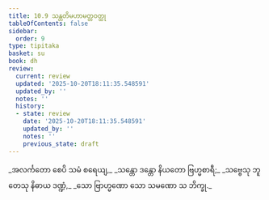 ```yaml
---
title: 10.9 သန္တတိမဟာမတ္တဝတ္ထု
tableOfContents: false
sidebar:
  order: 9
type: tipitaka
basket: su
book: dh
review:
  current: review
  updated: '2025-10-20T18:11:35.548591'
  updated_by: ''
  notes: ''
  history:
  - state: review
    date: '2025-10-20T18:11:35.548591'
    updated_by: ''
    notes: ''
    previous_state: draft
---
```



<DynamicBreadcrumb />


<ReviewStatus review={frontmatter.review} showDetails={true} />

<HypothesisAnnotation frontmatter={frontmatter} />

<Division number="142" book="dh" e="ch" v="18" p="34">

<Paragraph number="152" type="verses" book="dh">
_အလင်္ကတော စေပိ သမံ စရေယျ,_  
_သန္တော ဒန္တော နိယတော ဗြဟ္မစာရီ;_  
_သဗ္ဗေသု ဘူတေသု နိဓာယ ဒဏ္ဍံ,_  
_သော ဗြာဟ္မဏော သော သမဏော သ ဘိက္ခု._
</Paragraph>
</Division>